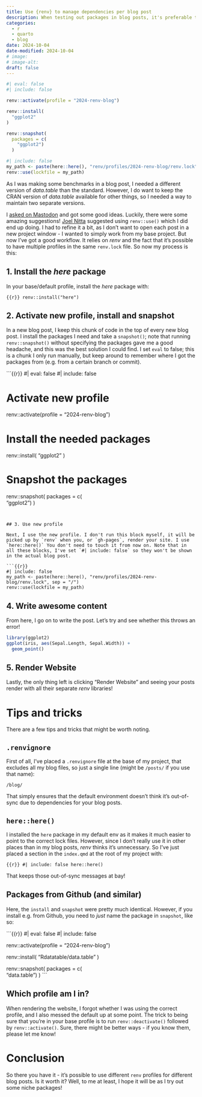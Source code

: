 ```yaml
---
title: Use {renv} to manage dependencies per blog post
description: When testing out packages in blog posts, it's preferable to keep dependencies for each post separately. 
categories: 
  - r
  - quarto
  - blog
date: 2024-10-04
date-modified: 2024-10-04
# image: 
# image-alt: 
draft: false
---
```


```r
#| eval: false
#| include: false

renv::activate(profile = "2024-renv-blog")

renv::install(
  "ggplot2"
)

renv::snapshot(
  packages = c(  
    "ggplot2")
  )
```

```r
#| include: false
my_path <- paste(here::here(), "renv/profiles/2024-renv-blog/renv.lock", sep = "/")
renv::use(lockfile = my_path)
```

As I was making some benchmarks in a blog post, I needed a different version of *data.table* than the standard. However, I do want to keep the CRAN version of *data.table* available for other things, so I needed a way to maintain two separate versions.

I [asked on Mastodon](https://neuromatch.social/@roaldarboel/113243708252919690) and got some good ideas. Luckily, there were some amazing suggestions! [Joel Nitta](https://www.joelnitta.com/posts/2024-01-11_using_renv_with_blog/) suggested using `renv::use()` which I did end up doing. I had to refine it a bit, as I don't want to open each post in a new project window - I wanted to simply work from my base project. But now I've got a good workflow. It relies on *renv* and the fact that it's possible to have multiple profiles in the same `renv.lock` file. So now my process is this:

## 1. Install the *here* package

In your base/default profile, install the *here* package with:

```{{r}}
renv::install("here")
```

## 2. Activate new profile, install and snapshot

In a new blog post, I keep this chunk of code in the top of every new blog post. I install the packages I need and take a `snapshot()`; note that running `renv::snapshot()` without specifying the packages gave me a good headache, and this was the best solution I could find. I set `eval` to false; this is a chunk I only run manually, but keep around to remember where I got the packages from (e.g. from a certain branch or commit). 

```{{r}}
#| eval: false
#| include: false

# Activate new profile
renv::activate(profile = "2024-renv-blog")

# Install the needed packages
renv::install(
  "ggplot2"
)

# Snapshot the packages
renv::snapshot(
  packages = c(  
    "ggplot2")
  )
```


## 3. Use new profile

Next, I use the new profile. I don't run this block myself, it will be picked up by `renv` when you, or `gh-pages`, render your site. I use `here::here()` You don't need to touch it from now on. Note that in all these blocks, I've set `#| include: false` so they won't be shown in the actual blog post.

```{{r}}
#| include: false
my_path <- paste(here::here(), "renv/profiles/2024-renv-blog/renv.lock", sep = "/")
renv::use(lockfile = my_path)
```

## 4. Write awesome content

From here, I go on to write the post. Let's try and see whether this throws an error!

```r
library(ggplot2)
ggplot(iris, aes(Sepal.Length, Sepal.Width)) +
  geom_point()
```

## 5. Render Website

Lastly, the only thing left is clicking "Render Website" and seeing your posts render with all their separate *renv* libraries!


# Tips and tricks

There are a few tips and tricks that might be worth noting.

## `.renvignore`

First of all, I've placed a `.renvignore` file at the base of my project, that excludes all my blog files, so just a single line (might be `/posts/` if you use that name):
```
/blog/
```
That simply ensures that the default environment doesn't think it's out-of-sync due to dependencies for your blog posts.

## `here::here()`
I installed the `here` package in my default env as it makes it much easier to point to the correct lock files. However, since I don't really use it in other places than in my blog posts, *renv* thinks it's unnecessary. So I've just placed a section in the `index.qmd` at the root of my project with:

```{{r}}
#| include: false
here::here()
```

That keeps those out-of-sync messages at bay!

## Packages from Github (and similar)

Here, the `install` and `snapshot` were pretty much identical. However, if you install e.g. from Github, you need to *just* name the package in `snapshot`, like so:

```{{r}}
#| eval: false
#| include: false

renv::activate(profile = "2024-renv-blog")

renv::install(
  "Rdatatable/data.table"
)

renv::snapshot(
  packages = c(  
    "data.table")
  )
```

## Which profile am I in?
When rendering the website, I forgot whether I was using the correct profile, and I also messed the default up at some point. The trick to being sure that you're in your base profile is to run `renv::deactivate()` followed by `renv::activate()`. Sure, there might be better ways - if you know them, please let me know!

# Conclusion
So there you have it - it's possible to use different `renv` profiles for different blog posts. Is it worth it? Well, to me at least, I hope it will be as I try out some niche packages!
